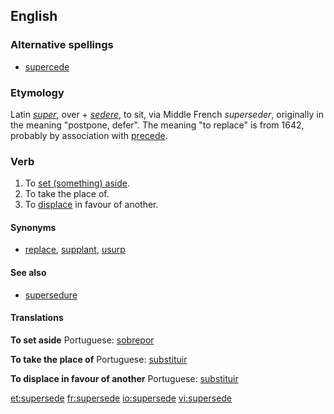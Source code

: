 ==English==

===Alternative spellings===
*[[supercede]]

===Etymology===
Latin ''[[super]]'', over + ''[[sedere]]'', to sit, via Middle French ''superseder'', originally in the meaning "postpone, defer". The meaning "to replace" is from 1642, probably by association with [[precede]].

===Verb===
{{en-verb|supersed|ing}} {{transitive}}

# To [[set aside|set (something) aside]].
# To take the place of.
# To [[displace]] in favour of another.

====Synonyms====
*[[replace]], [[supplant]], [[usurp]]

====See also====
*[[supersedure]]

====Translations====
'''To set aside'''
{{top}}
{{mid}}
Portuguese: [[sobrepor]]
{{bottom}}

'''To take the place of'''
{{top}}
{{mid}}
Portuguese: [[substituir]]
{{bottom}}

'''To displace in favour of another'''
{{top}}
{{mid}}
Portuguese: [[substituir]]
{{bottom}}

[[et:supersede]]
[[fr:supersede]]
[[io:supersede]]
[[vi:supersede]]